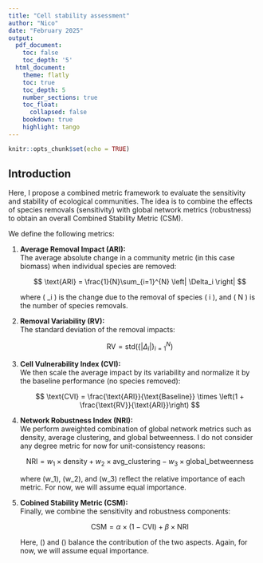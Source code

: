```yaml
---
title: "Cell stability assessment"
author: "Nico"
date: "February 2025"
output:
  pdf_document:
    toc: false
    toc_depth: '5'
  html_document:
    theme: flatly
    toc: true
    toc_depth: 5
    number_sections: true
    toc_float:
      collapsed: false
    bookdown: true
    highlight: tango
---
```


```r
knitr::opts_chunk$set(echo = TRUE)
```

## Introduction

Here, I propose a combined metric framework to evaluate the sensitivity and stability of ecological communities. The idea is to combine the effects of species removals (sensitivity) with global network metrics (robustness) to obtain an overall Combined Stability Metric (CSM).

We define the following metrics:

1. **Average Removal Impact (ARI):**  
   The average absolute change in a community metric (in this case biomass) when individual species are removed:
   
   $$
   \text{ARI} = \frac{1}{N}\sum_{i=1}^{N} \left| \Delta_i \right|
   $$
   
   where \( \Delta _i \) is the change due to the removal of species \( i \), and \( N \) is the number of species removals.

2. **Removal Variability (RV):**  
   The standard deviation of the removal impacts:
   
   $$
   \text{RV} = \text{std}\left(\left\{ \left|\Delta_i\right| \right\}_{i=1}^{N}\right)
   $$

3. **Cell Vulnerability Index (CVI):**  
   We then scale the average impact by its variability and normalize it by the baseline performance (no species removed):
   
   $$
   \text{CVI} = \frac{\text{ARI}}{\text{Baseline}} \times \left(1 + \frac{\text{RV}}{\text{ARI}}\right)
   $$

4. **Network Robustness Index (NRI):**  
   We perform aweighted combination of global network metrics such as density, average clustering, and global betweenness. I do not consider any degree metric for now for unit-consistency reasons:
   
   $$
   \text{NRI} = w_1 \times \text{density} + w_2 \times \text{avg\_clustering} - w_3 \times \text{global\_betweenness}
   $$
   
   where \(w_1\), \(w_2\), and \(w_3\) reflect the relative importance of each metric. For now, we will assume equal importance.

5. **Cobined Stability Metric (CSM):**  
   Finally, we combine the sensitivity and robustness components:
   
   $$
   \text{CSM} = \alpha \times (1 - \text{CVI}) + \beta \times \text{NRI}
   $$
   
   Here, \(\alpha\) and \(\beta\) balance the contribution of the two aspects. Again, for now, we will assume equal         importance.
